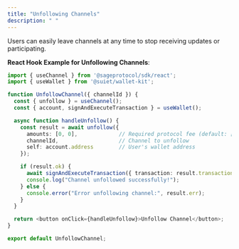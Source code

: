 ```yaml
---
title: "Unfollowing Channels"
description: " "
---
```


Users can easily leave channels at any time to stop receiving updates or participating.

**React Hook Example for Unfollowing Channels**:

```typescript
import { useChannel } from '@sageprotocol/sdk/react';
import { useWallet } from '@suiet/wallet-kit';

function UnfollowChannel({ channelId }) {
  const { unfollow } = useChannel();
  const { account, signAndExecuteTransaction } = useWallet();

  async function handleUnfollow() {
    const result = await unfollow({
      amounts: [0, 0],             // Required protocol fee (default: [0,0])
      channelId,                   // Channel to unfollow
      self: account.address        // User's wallet address
    });

    if (result.ok) {
      await signAndExecuteTransaction({ transaction: result.transaction });
      console.log("Channel unfollowed successfully!");
    } else {
      console.error("Error unfollowing channel:", result.err);
    }
  }

  return <button onClick={handleUnfollow}>Unfollow Channel</button>;
}

export default UnfollowChannel;
```
